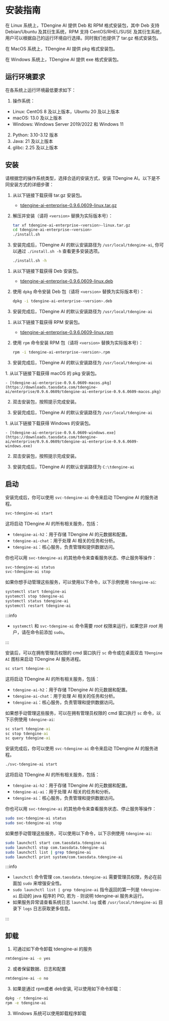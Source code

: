 
# 安装指南

在 Linux 系统上，TDengine AI 提供 Deb 和 RPM 格式安装包，其中 Deb 支持 Debian/Ubuntu 及其衍生系统，RPM 支持 CentOS/RHEL/SUSE 及其衍生系统，用户可以根据自己的运行环境自行选择。同时我们也提供了 tar.gz 格式安装包。

在 MacOS 系统上，TDengine AI 提供 pkg 格式安装包。

在 Windows 系统上，TDengine AI 提供 exe 格式安装包。

## 运行环境要求

在各系统上运行环境最低要求如下：

1. 操作系统：

- Linux: CentOS 8 及以上版本，Ubuntu 20 及以上版本
- macOS: 13.0 及以上版本
- Windows: Windows Server 2019/2022 和 Windows 11

2. Python: 3.10-3.12 版本
3. Java: 21 及以上版本
4. glibc: 2.25 及以上版本

## 安装

请根据您的操作系统类型，选择合适的安装方式，安装 TDengine AI。以下是不同安装方式的详细步骤：
<Tabs>

  <TabItem label="tar.gz 安装" value="tar">

1. 从以下链接下载获得 tar.gz 安装包。

    - [tdengine-ai-enterprise-0.9.6.0609-linux.tar.gz](https://downloads.taosdata.com/tdengine-ai/enterprise/0.9.6.0609/tdengine-ai-enterprise-0.9.6.0609-linux.tar.gz)

2. 解压并安装（请将 `<version>` 替换为实际版本号）：

   ```bash
   tar xf tdengine-ai-enterprise-<version>-linux.tar.gz
   cd tdengine-ai-enterprise-<version>
   ./install.sh
   ```

3. 安装完成后，TDengine AI 的默认安装路径为 `/usr/local/tdengine-ai`,
   你可以通过 `./install.sh -h` 查看更多安装选项。

   ```bash
   ./install.sh -h
   ```

  </TabItem>

  <TabItem label="Deb 安装" value="deb">

1. 从以下链接下载获得 Deb 安装包。

    - [tdengine-ai-enterprise-0.9.6.0609-linux.deb](https://downloads.taosdata.com/tdengine-ai/enterprise/0.9.6.0609/tdengine-ai-0.9.6.0609-linux.deb)

2. 使用 `dpkg` 命令安装 Deb 包（请将 `<version>` 替换为实际版本号）：

   ```bash
   dpkg -i tdengine-ai-enterprise-<version>.deb
   ```

3. 安装完成后，TDengine AI 的默认安装路径为 `/usr/local/tdengine-ai`

  </TabItem>

  <TabItem label="RPM 安装" value="rpm">

1. 从以下链接下载获得 RPM 安装包。

    - [tdengine-ai-enterprise-0.9.6.0609-linux.rpm](https://downloads.taosdata.com/tdengine-ai/enterprise/0.9.6.0609/tdengine-ai-enterprise-0.9.6.0609-linux.rpm)

2. 使用 `rpm` 命令安装 RPM 包（请将 `<version>` 替换为实际版本号）：

   ```bash
   rpm -i tdengine-ai-enterprise-<version>.rpm
   ```

3. 安装完成后，TDengine AI 的默认安装路径为 `/usr/local/tdengine-ai`

  </TabItem>

  <TabItem label="macOS 安装" value="macos">
1. 从以下链接下载获得 macOS 的 pkg 安装包。

    - [tdengine-ai-enterprise-0.9.6.0609-macos.pkg](https://downloads.taosdata.com/tdengine-ai/enterprise/0.9.6.0609/tdengine-ai-enterprise-0.9.6.0609-macos.pkg)

2. 双击安装包，按照提示完成安装。

3. 安装完成后，TDengine AI 的默认安装路径为 `/usr/local/tdengine-ai`

  </TabItem>
  <TabItem label="Windows 安装" value="windows">
1. 从以下链接下载获得 Windows 的安装包。

    - [tdengine-ai-enterprise-0.9.6.0609-windows.exe](https://downloads.taosdata.com/tdengine-ai/enterprise/0.9.6.0609/tdengine-ai-enterprise-0.9.6.0609-windows.exe)

2. 双击安装包，按照提示完成安装。

3. 安装完成后，TDengine AI 的默认安装路径为 `C:\tdengine-ai`

  </TabItem>
</Tabs>


## 启动


<Tabs>
<TabItem label="Linux 系统" value="linux">

安装完成后，你可以使用 `svc-tdengine-ai` 命令来启动 TDengine AI 的服务进程。

 ```bash
svc-tdengine-ai start
```

这将启动 TDengine AI 的所有相关服务，包括：

- `tdengine-ai-h2`：用于存储 TDengine AI 的元数据和配置。
- `tdengine-ai-chat`：用于处理 AI 相关的任务和分析。
- `tdengine-ai`：核心服务，负责管理和提供数据访问。

你也可以用 `svc-tdengine-ai` 的其他命令来查看服务状态、停止服务等操作：

```bash
svc-tdengine-ai status
svc-tdengine-ai stop
```

如果你想手动管理这些服务，可以使用以下命令，以下示例使用 `tdengine-ai`:

```bash
systemctl start tdengine-ai
systemctl stop tdengine-ai
systemctl status tdengine-ai
systemctl restart tdengine-ai
```

:::info

- `systemctl` 和 `svc-tdengine-ai` 命令需要 _root_ 权限来运行，如果您非 _root_ 用户，请在命令前添加 `sudo`。

:::

</TabItem>

<TabItem label="Windows 系统" value="windows">


安装后，可以在拥有管理员权限的 cmd 窗口执行 `sc` 命令或在桌面双击 `TDengine AI` 图标来启动 TDengine AI 服务进程。

```bat
sc start tdengine-ai
```
这将启动 TDengine AI 的所有相关服务，包括：
- `tdengine-ai-h2`：用于存储 TDengine AI 的元数据和配置。
- `tdengine-ai-chat`：用于处理 AI 相关的任务和分析。
- `tdengine-ai`：核心服务，负责管理和提供数据访问。

如果想手动管理这些服务，可以在拥有管理员权限的 cmd 窗口执行 `sc` 命令，以下示例使用 `tdengine-ai`:

```bat
sc start tdengine-ai
sc stop tdengine-ai
sc query tdengine-ai
```
</TabItem>

<TabItem label="macOS 系统" value="macos">


安装完成后，你可以使用 `svc-tdengine-ai` 命令来启动 TDengine AI 的服务进程。

 ```bash
./svc-tdengine-ai start
```
这将启动 TDengine AI 的所有相关服务，包括：

- `tdengine-ai-h2`：用于存储 TDengine AI 的元数据和配置。
- `tdengine-ai-ai`：用于处理 AI 相关的任务和分析。
- `tdengine-ai`：核心服务，负责管理和提供数据访问。

你也可以用 `svc-tdengine-ai` 的其他命令来查看服务状态、停止服务等操作：

```bash
sudo svc-tdengine-ai status
sudo svc-tdengine-ai stop
```

如果想手动管理这些服务，可以使用以下命令，以下示例使用 `tdengine-ai`:

```bash
sudo launchctl start com.taosdata.tdengine-ai
sudo launchctl stop com.taosdata.tdengine-ai
sudo launchctl list | grep tdengine-ai
sudo launchctl print system/com.taosdata.tdengine-ai
```

:::info

- `launchctl` 命令管理 `com.taosdata.tdengine-ai` 需要管理员权限，务必在前面加 `sudo` 来增强安全性。
- `sudo launchctl list | grep tdengine-ai` 指令返回的第一列是 `tdengine-ai` 启动的 java 程序的 PID, 若为 `-` 则说明 tdengine-ai 服务未运行。
- 如果服务异常请查看系统日志 `launchd.log` 或者 `/usr/local/tdengine-ai` 目录下 `logs` 日志获取更多信息。

:::

</TabItem>
</Tabs>


## 卸载

1. 可通过如下命令卸载 tdengine-ai 的服务

 ```bash
rmtdengine-ai -e yes
```

2. 或者保留数据、日志和配置

 ```bash
rmtdengine-ai -e no
```

3. 如果是通过 rpm或者 deb安装, 可以使用如下命令卸载：

```bash
dpkg -r tdengine-ai
rpm -e tdengine-ai
```

3. Windows 系统可以使用卸载程序卸载